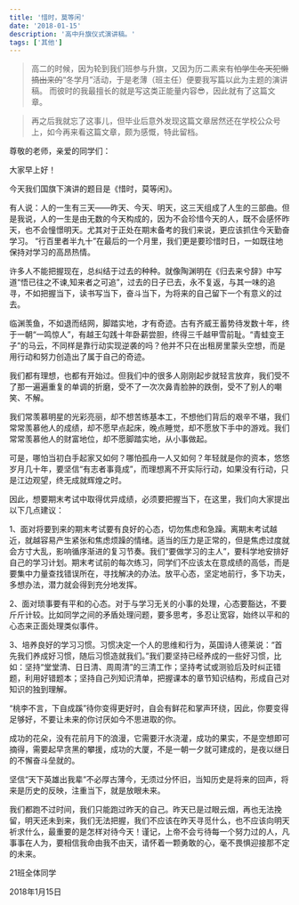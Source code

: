 ```yaml
---
title: '惜时，莫等闲'
date: '2018-01-15'
description: '高中升旗仪式演讲稿。'
tags: ['其他']
---
```


> 高二的时候，因为轮到我们班参与升旗，又因为历二素来有<del>怕学生冬天犯懒搞出来的</del>“冬学月”活动，于是老薄（班主任）便要我写篇以此为主题的演讲稿。
> 而彼时的我最擅长的就是写这类正能量内容😎，因此就有了这篇文章。

> 再之后我就忘了这事儿，但毕业后意外发现这篇文章居然还在学校公众号上，如今再来看这篇文章，颇为感慨，特此留档。

尊敬的老师，亲爱的同学们：

大家早上好！

今天我们国旗下演讲的题目是《惜时，莫等闲》。

有人说：人的一生有三天——昨天、今天、明天，这三天组成了人生的三部曲。但是我说，人的一生是由无数的今天构成的，因为不会珍惜今天的人，既不会感怀昨天，也不会憧憬明天。尤其对于正处在期末备考的我们来说，更应该抓住今天勤奋学习。 “行百里者半九十”在最后的一个月里，我们更是要珍惜时日，一如既往地保持对学习的高昂热情。

许多人不能把握现在，总纠结于过去的种种。就像陶渊明在《归去来兮辞》中写道“悟已往之不谏,知来者之可追”，过去的日子已去，永不复返，与其一味的追寻，不如把握当下，读书写当下，奋斗当下，为将来的自己留下一个有意义的过去。

临渊羡鱼，不如退而结网，脚踏实地，才有奇迹。古有齐威王蓄势待发数十年，终于一朝“一鸣惊人”，有越王勾践十年卧薪尝胆，终得三千越甲雪前耻。“青蛙变王子”的马云，不同样是靠行动实现逆袭的吗？他并不只在出租房里蒙头空想，而是用行动和努力创造出了属于自己的奇迹。

我们都有理想，也都有开始过。但我们中的很多人刚刚起步就轻言放弃，我们受不了那一遍遍重复的单调的折磨，受不了一次次鼻青脸肿的跌倒，受不了别人的嘲笑、不解。

我们常羡慕明星的光彩亮丽，却不想苦练基本工，不想他们背后的艰辛不堪，我们常常羡慕他人的成绩，却不愿早点起床，晚点睡觉，却不愿放下手中的游戏。我们常常羡慕他人的财富地位，却不愿脚踏实地，从小事做起。

可是，哪怕当初白手起家又如何？哪怕孤舟一人又如何？年轻就是你的资本，悠悠岁月几十年，要坚信“有志者事竟成”，而理想离不开实际行动，如果没有行动，只是江边观望，终无成就辉煌之时。

因此，想要期末考试中取得优异成绩，必须要把握当下，在这里，我们向大家提出以下几点建议：

1、面对将要到来的期末考试要有良好的心态，切勿焦虑和急躁。离期末考试越近，就越容易产生紧张和焦虑烦躁的情绪。适当的压力是正常的，但是焦虑过度就会方寸大乱，影响循序渐进的复习节奏。我们“要做学习的主人”，要科学地安排好自己的学习计划。期末考试前的每次练习，同学们不应该太在意成绩的高低，而是要集中力量查找错误所在，寻找解决的办法。放平心态，坚定地前行，多下功夫，多想办法，潜力就会得到充分地发挥。

2、面对琐事要有平和的心态。对于与学习无关的小事的处理，心态要豁达，不要斤斤计较。比如同学之间的矛盾处理问题，要多思考，多忍让宽容，始终以平和的心态来正面处理类似事件。

3、培养良好的学习习惯。习惯决定一个人的思维和行为，英国诗人德莱说：“首先我们养成好习惯，随后习惯造就我们。”我们要坚持已经养成的一些好习惯，比如：坚持“堂堂清、日日清、周周清”的三清工作；坚持考试或测验后及时纠正错题，利用好错题本；坚持自己列知识清单，把握课本的章节知识结构，形成自己对知识的独到理解。

“桃李不言，下自成蹊”待你变得更好时，自会有鲜花和掌声环绕，因此，你要变得足够好，不要让未来的你讨厌如今不思进取的你。

成功的花朵，没有花前月下的浪漫，它需要汗水浇灌，成功的果实，不是空想即可摘得，需要起早贪黑的攀援，成功的大厦，不是一朝一夕就可建成的，是夜以继日的不懈奋斗垒就的。

坚信“天下英雄出我辈”不必厚古薄今，无须过分怀旧，当知历史是将来的回声，将来是历史的反映，注重当下，就是放眼未来。

我们都跑不过时间，我们只能跑过昨天的自己。昨天已是过眼云烟，再也无法挽留，明天还未到来，我们无法把握，我们不应该在昨天寻觅什么，也不应该向明天祈求什么，最重要的是怎样对待今天！谨记，上帝不会亏待每一个努力过的人，凡事事在人为，要相信我命由我不由天，请怀着一颗勇敢的心，毫不畏惧迎接那不定的未来。

21班全体同学

2018年1月15日
